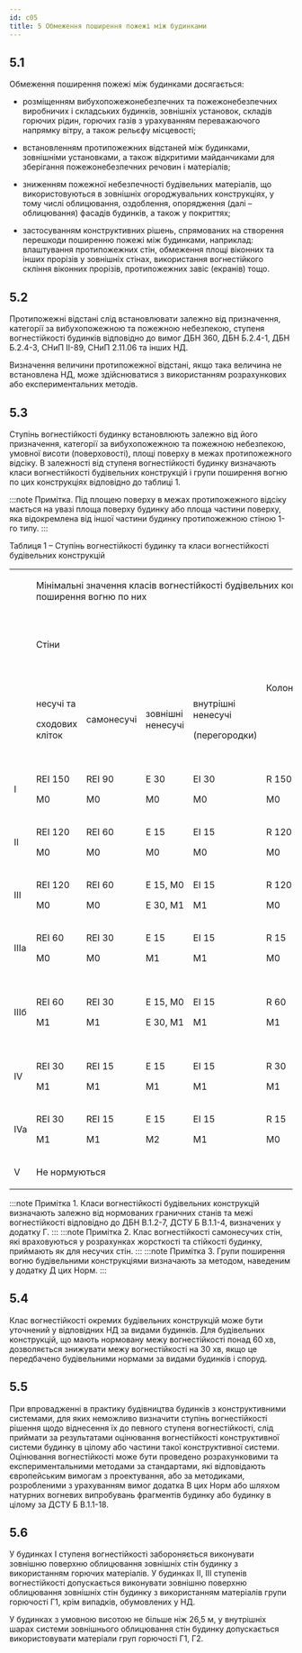 ```yaml
---
id: c05
title: 5 Обмеження поширення пожежі між будинками
---
```


## 5.1 
Обмеження поширення пожежі між будинками досягається:

*   розміщенням вибухопожежонебезпечних та пожежонебезпечних виробничих і складських будинків, зовнішніх установок, складів горючих рідин, горючих газів з урахуванням переважаючого напрямку вітру, а також рельєфу місцевості;

*   встановленням протипожежних відстаней між будинками, зовнішніми установками, а також відкритими майданчиками для зберігання пожежонебезпечних речовин і матеріалів;

*   зниженням пожежної небезпечності будівельних матеріалів, що використовуються в зовнішніх огороджувальних конструкціях, у тому числі облицювання, оздоблення, опорядження (далі – облицювання) фасадів будинків, а також у покриттях;

*   застосуванням конструктивних рішень, спрямованих на створення перешкоди поширенню пожежі між будинками, наприклад: влаштування протипожежних стін, обмеження площі віконних та інших прорізів у зовнішніх стінах, використання вогнестійкого скління віконних прорізів, протипожежних завіс (екранів) тощо.

## 5.2
Протипожежні відстані слід встановлювати залежно від призначення, категорії за вибухопожежною та пожежною небезпекою, ступеня вогнестійкості будинків відповідно до вимог ДБН 360, ДБН Б.2.4-1, ДБН Б.2.4-3, СНиП ІІ-89, СНиП 2.11.06 та інших НД.

Визначення величини протипожежної відстані, якщо така величина не встановлена НД, може здійснюватися з використанням розрахункових або експериментальних методів.

## 5.3
Ступінь вогнестійкості будинку встановлюють залежно від його призначення, категорії за вибухопожежною та пожежною небезпекою, умовної висоти (поверховості), площі поверху в межах протипожежного відсіку. В залежності від ступеня вогнестійкості будинку визначають класи вогнестійкості будівельних конструкцій і групи поширення вогню по цих конструкціях відповідно до таблиці 1.

:::note Примітка. 
Під площею поверху в межах протипожежного відсіку мається на увазі площа поверху будинку або площа частини поверху, яка відокремлена від іншої частини будинку протипожежною стіною 1-го типу.
:::

Таблиця 1 – Ступінь вогнестійкості будинку та класи вогнестійкості будівельних конструкцій
    
    
<table>
<tr>
<td rowspan='3' ><p></p>
</td><td colspan='9' ><p>Мінімальні значення класів вогнестійкості будівельних конструкцій і максимальні значення груп поширення вогню по них</p>
</td>
</tr>
<tr>
<td colspan='4' ><p>Стіни</p>
</td><td rowspan='2' ><p>Колони</p>
</td><td rowspan='2' ><p>Сходові площадки,</p>
<p>косоури, східці,</p>
<p>сходи, балки, марші</p>
<p>сходових кліток</p>
</td><td rowspan='2' ><p>Перекриття</p>
<p>міжповер-</p>
<p>хові (у т.ч.</p>
<p>горищні та над підвалами)</p>
</td><td colspan='2' ><p>Елементи суміщених покриттів</p>
</td>
</tr>
<tr>
<td><p>несучі та</p>
<p>сходових кліток</p>
</td><td><p>самонесучі</p>
</td><td><p>зовнішні ненесучі</p>
</td><td><p>внутрішні ненесучі</p>
<p>(перегородки)</p>
</td><td><p>плити,</p>
<p>настили, прогони</p>
</td><td><p>балки,</p>
<p>ферми, арки, рами</p>
</td>
</tr>
<tr>
<td><p>I</p>
</td><td><p>REI 150</p>
<p>M0</p>
</td><td><p>REI 90</p>
<p>M0</p>
</td><td><p>E 30</p>
<p>M0</p>
</td><td><p>EI 30</p>
<p>M0</p>
</td><td><p>R 150</p>
<p>M0</p>
</td><td><p>R 60</p>
<p>M0</p>
</td><td><p>REI 60</p>
<p>M0</p>
</td><td><p>RE 30</p>
<p>M0</p>
</td><td><p>R 30</p>
<p>M0</p>
</td>
</tr>
<tr>
<td><p>II</p>
</td><td><p>REI 120</p>
<p>M0</p>
</td><td><p>REI 60</p>
<p>M0</p>
</td><td><p>E 15</p>
<p>M0</p>
</td><td><p>EI 15</p>
<p>M0</p>
</td><td><p>R 120</p>
<p>M0</p>
</td><td><p>R 60</p>
<p>M0</p>
</td><td><p>REI 45</p>
<p>M0</p>
</td><td><p>RE 15</p>
<p>M0</p>
</td><td><p>R 30</p>
<p>M0</p>
</td>
</tr>
<tr>
<td><p>III</p>
</td><td><p>REI 120</p>
<p>M0</p>
</td><td><p>REI 60</p>
<p>M0</p>
</td><td><p>E 15, M0</p>
<p>E 30, M1</p>
</td><td><p>EI 15</p>
<p>M1</p>
</td><td><p>R 120</p>
<p>M0</p>
</td><td><p>R 60</p>
<p>M0</p>
</td><td><p>REI 45</p>
<p>M1</p>
</td><td colspan='2' ><p>Не нормуються</p>
</td>
</tr>
<tr>
<td><p>IIIa</p>
</td><td><p>REI 60</p>
<p>M0</p>
</td><td><p>REI 30</p>
<p>M0</p>
</td><td><p>E 15</p>
<p>M1</p>
</td><td><p>EI 15</p>
<p>M1</p>
</td><td><p>R 15</p>
<p>M0</p>
</td><td><p>R 60</p>
<p>M0</p>
</td><td><p>REI 15</p>
<p>M0</p>
</td><td><p>RE 15</p>
<p>M1</p>
</td><td><p>R 15</p>
<p>M0</p>
</td>
</tr>
<tr>
<td><p>IIIб</p>
</td><td><p>REI 60</p>
<p>M1</p>
</td><td><p>REI 30</p>
<p>M1</p>
</td><td><p>E 15, M0</p>
<p>E 30, M1</p>
</td><td><p>EI 15</p>
<p>M1</p>
</td><td><p>R 60</p>
<p>M1</p>
</td><td><p>R 45</p>
<p>M0</p>
</td><td><p>REI 45</p>
<p>M1</p>
</td><td><p>RE 15, M0</p>
<p>RE 30, M1</p>
</td><td><p>R 45</p>
<p>M1</p>
</td>
</tr>
<tr>
<td><p>IV</p>
</td><td><p>REI 30</p>
<p>M1</p>
</td><td><p>REI 15</p>
<p>M1</p>
</td><td><p>E 15</p>
<p>M1</p>
</td><td><p>EI 15</p>
<p>M1</p>
</td><td><p>R 30</p>
<p>M1</p>
</td><td><p>R 15</p>
<p>M1</p>
</td><td><p>REI 15</p>
<p>M1</p>
</td><td colspan='2' ><p>Не нормуються</p>
</td>
</tr>
<tr>
<td><p>IVa</p>
</td><td><p>REI 30</p>
<p>M1</p>
</td><td><p>REI 15</p>
<p>M1</p>
</td><td><p>E 15</p>
<p>M2</p>
</td><td><p>EI 15</p>
<p>M1</p>
</td><td><p>R 15</p>
<p>M0</p>
</td><td><p>R 15</p>
<p>M0</p>
</td><td><p>REI 15</p>
<p>M0</p>
</td><td><p>RE 15</p>
<p>M2</p>
</td><td><p>R 15</p>
<p>M0</p>
</td>
</tr>
<tr>
<td><p>V</p>
</td><td colspan='9' ><p>Не нормуються</p>
</td>
</tr>
</table>

:::note Примітка 1. 
Класи вогнестійкості будівельних конструкцій визначають залежно від нормованих граничних станів та межі вогнестійкості відповідно до ДБН В.1.2-7, ДСТУ Б В.1.1-4, визначених у додатку Г.
:::
:::note Примітка 2. 
Клас вогнестійкості самонесучих стін, які враховуються у розрахунках жорсткості та стійкості будинку, приймають як для несучих стін.
:::
:::note Примітка 3. 
Групи поширення вогню будівельними конструкціями визначають за методом, наведеним у додатку Д цих Норм.
:::


## 5.4
Клас вогнестійкості окремих будівельних конструкцій може бути уточнений у відповідних НД за видами будинків. Для будівельних конструкцій, що мають нормовану межу вогнестійкості понад 60 хв, дозволяється знижувати межу вогнестійкості на 30 хв, якщо це передбачено будівельними нормами за видами будинків і споруд.

## 5.5
При впровадженні в практику будівництва будинків з конструктивними системами, для яких неможливо визначити ступінь вогнестійкості рішення щодо віднесення їх до певного ступеня вогнестійкості, слід приймати за результатами оцінювання вогнестійкості конструктивної системи будинку в цілому або частини такої конструктивної системи. Оцінювання вогнестійкості може бути проведено розрахунковими та експериментальними методами за стандартами, які відповідають європейським вимогам з проектування, або за методиками, розробленими з урахуванням вимог додатка В цих Норм або шляхом натурних вогневих випробувань фрагментів будинку або будинку в цілому за ДСТУ Б В.1.1-18.



## 5.6
У будинках І ступеня вогнестійкості забороняється виконувати зовнішню поверхню облицювання зовнішніх стін будинку з використанням горючих матеріалів. У будинках ІІ, ІІІ ступенів вогнестійкості допускається виконувати зовнішню поверхню облицювання зовнішніх стін будинку з використанням матеріалів групи горючості Г1, крім випадків, обумовлених у НД.

У будинках з умовною висотою не більше ніж 26,5 м, у внутрішніх шарах системи зовнішнього облицювання стін будинку допускається використовувати матеріали груп горючості Г1, Г2.
